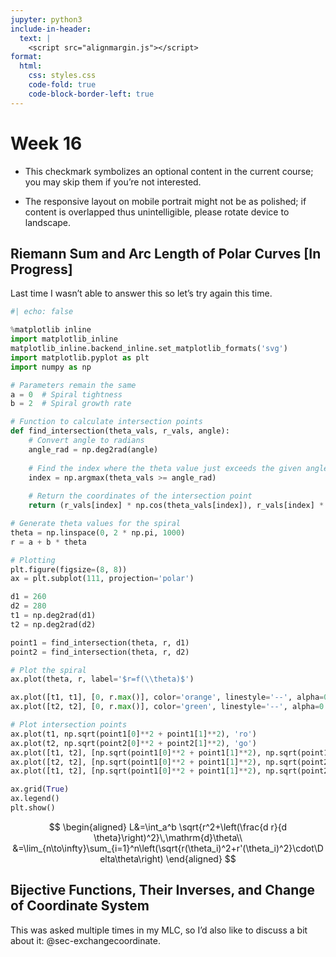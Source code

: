 ```yaml
---
jupyter: python3
include-in-header:
  text: |
    <script src="alignmargin.js"></script>
format:
  html:
    css: styles.css
    code-fold: true
    code-block-border-left: true
---
```


# Week 16
:::: {.aside}
::: {.opbullet}
- This checkmark symbolizes an optional content in the current course; you may skip them if you're not interested.
:::
::: {.wabullet}
- The responsive layout on mobile portrait might not be as polished; if content is overlapped thus unintelligible, please rotate device to landscape.
:::
::::

## Riemann Sum and Arc Length of Polar Curves [In Progress]
Last time I wasn't able to answer this so let's try again this time.

```python
#| echo: false

%matplotlib inline
import matplotlib_inline
matplotlib_inline.backend_inline.set_matplotlib_formats('svg')
import matplotlib.pyplot as plt
import numpy as np

# Parameters remain the same
a = 0  # Spiral tightness
b = 2  # Spiral growth rate

# Function to calculate intersection points
def find_intersection(theta_vals, r_vals, angle):
    # Convert angle to radians
    angle_rad = np.deg2rad(angle)
    
    # Find the index where the theta value just exceeds the given angle
    index = np.argmax(theta_vals >= angle_rad)
    
    # Return the coordinates of the intersection point
    return (r_vals[index] * np.cos(theta_vals[index]), r_vals[index] * np.sin(theta_vals[index]))

# Generate theta values for the spiral
theta = np.linspace(0, 2 * np.pi, 1000)
r = a + b * theta

# Plotting
plt.figure(figsize=(8, 8))
ax = plt.subplot(111, projection='polar')

d1 = 260
d2 = 280
t1 = np.deg2rad(d1)
t2 = np.deg2rad(d2)

point1 = find_intersection(theta, r, d1)
point2 = find_intersection(theta, r, d2)

# Plot the spiral
ax.plot(theta, r, label='$r=f(\\theta)$')

ax.plot([t1, t1], [0, r.max()], color='orange', linestyle='--', alpha=0.5)
ax.plot([t2, t2], [0, r.max()], color='green', linestyle='--', alpha=0.5)

# Plot intersection points
ax.plot(t1, np.sqrt(point1[0]**2 + point1[1]**2), 'ro') 
ax.plot(t2, np.sqrt(point2[0]**2 + point2[1]**2), 'go') 
ax.plot([t1, t2], [np.sqrt(point1[0]**2 + point1[1]**2), np.sqrt(point1[0]**2 + point1[1]**2)], color='magenta', label='$r(\\theta_i)$')
ax.plot([t2, t2], [np.sqrt(point1[0]**2 + point1[1]**2), np.sqrt(point2[0]**2 + point2[1]**2)], color='cyan', label='$r\'(\\theta_i)=\\frac{\\mathrm{d}r}{\\mathrm{d}\\theta}(\\theta_i)$')
ax.plot([t1, t2], [np.sqrt(point1[0]**2 + point1[1]**2), np.sqrt(point2[0]**2 + point2[1]**2)], color='red', label='$\\sqrt{r(\\theta_i)^2+r\'(\\theta_i)^2}\\cdot\\Delta\\theta$')

ax.grid(True)
ax.legend()
plt.show()
```

::: {.aside}
$$
\begin{aligned}
L&=\int_a^b \sqrt{r^2+\left(\frac{d r}{d \theta}\right)^2}\,\mathrm{d}\theta\\
&=\lim_{n\to\infty}\sum_{i=1}^n\left(\sqrt{r(\theta_i)^2+r'(\theta_i)^2}\cdot\Delta\theta\right)
\end{aligned}
$$
:::

## Bijective Functions, Their Inverses, and Change of Coordinate System

This was asked multiple times in my MLC, so I'd also like to discuss a bit about it: @sec-exchangecoordinate.


